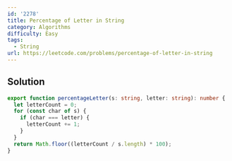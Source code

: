 ```yaml
---
id: '2278'
title: Percentage of Letter in String
category: Algorithms
difficulty: Easy
tags:
  - String
url: https://leetcode.com/problems/percentage-of-letter-in-string
---
```


## Solution

```typescript showLineNumbers
export function percentageLetter(s: string, letter: string): number {
  let letterCount = 0;
  for (const char of s) {
    if (char === letter) {
      letterCount += 1;
    }
  }
  return Math.floor((letterCount / s.length) * 100);
}
```
